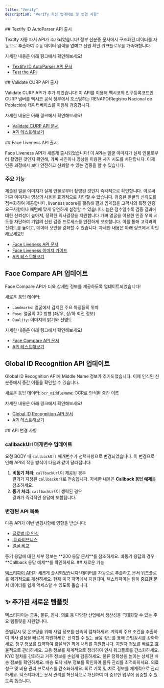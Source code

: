 ```yaml
---
title: "Verify"
description: "Verify 최신 업데이트 및 변경 사항"
---
```

<Update label="2025-06-26">
  ## Textify ID AutoParser API 출시

   Textify 자동 파서 API가 추가되었습니다! 정부 신분증 문서에서 구조화된 데이터를 자동으로 추출하여 수동 데이터 입력을 없애고 신원 확인 워크플로우를 가속화합니다.

  자세한 내용은 아래 링크에서 확인해보세요\!

  - [Textify ID AutoParser API 문서](https://app.theneo.io/argosidentity/verify/textify/textify-auto-parser-api)
  - [Test the API](https://app.theneo.io/argosidentity/verify/textify/textify-auto-parser-api)

</Update>

<Update label="2025-06-17">
  ## Validate CURP API 출시

  Validate CURP API가 추가 되었습니다! 이 API를 이용해 멕시코의 인구등록코드인 CURP 넘버를 멕시코 공식 정부에서 호스팅하는 RENAPO(Registro Nacional de Población) 데이터베이스를 이용해 검증합니다. 

  자세한 내용은 아래 링크에서 확인해보세요\!

  - [Validate CURP API 문서](https://app.theneo.io/argosidentity/verifier/validate-curp-api/validate-curp-api-1)
  - [API 테스트해보기](https://app.theneo.io/argosidentity/verifier/validate-curp-api/validate-curp-api-1)



</Update>

<Update label="2025-01-20">
  ## Face Liveness API 출시

  Face Liveness API가 새롭게 출시되었습니다\! 이 API는 얼굴 이미지가 실제 인물로부터 촬영된 것인지 확인해, 가짜 사진이나 영상을 이용한 사기 시도를 차단합니다. 이제 인증 과정에서 보다 안전하고 신뢰할 수 있는 검증을 할 수 있습니다.

  ### 주요 기능

  <Steps>
    <Step title="얼굴 인증">
      제출된 얼굴 이미지가 실제 인물로부터 촬영된 것인지 즉각적으로 확인합니다. 이로써 가짜 이미지나 영상의 사용을 효과적으로 차단할 수 있습니다.
    </Step>
    <Step title="신뢰도 기반 점수 제공">
      검증된 얼굴의 신뢰도를 점수화하여 제공합니다. liveness score를 활용해 결과 임계값을 고객사의 특정 인증 요구사항이나 패턴에 맞게 유연하게 설정할 수 있습니다. 높은 점수일수록 검증 결과에 대한 신뢰성이 높아져, 정확한 의사결정을 지원합니다
    </Step>
    <Step title="사기 방지 및 보안 강화">
      가짜 얼굴을 이용한 인증 우회 시도를 차단하여 기업의 신원 검증 프로세스를 안전하게 보호합니다. 이를 통해 고객과의 신뢰도를 높이고, 데이터 보안을 강화할 수 있습니다.
    </Step>
  </Steps>
  자세한 내용은 아래 링크에서 확인해보세요\!

  - [Face Liveness API 문서](https://app.theneo.io/argosidentity/verify-id/face-liveness/face-liveness-api)
  - [Face Liveness 이미지 가이드](https://app.theneo.io/argosidentity/verify-id/face-liveness/best-practices-for-image)
  - [API 테스트해보기](https://dev.argosidentity.com/api-runner/argosidentity/verify-id/face-liveness/face-liveness-api)

  ## Face Compare API 업데이트

  Face Compare API가 더욱 상세한 정보를 제공하도록 업데이트되었습니다\!

  새로운 응답 데이터:

  - `Landmarks`: 얼굴에서 감지된 주요 특징들의 위치
  - `Pose`: 얼굴의 3D 방향 (좌/우, 상/하 회전 정보)
  - `Quality`: 이미지의 밝기와 선명도

  자세한 내용은 아래 링크에서 확인해보세요\!

  - [Face Compare API 문서](https://dev.argosidentity.com/verify-id/global-id-recognition/global-id-recognition-api-1)
  - [API 테스트해보기](https://dev.argosidentity.com/verify-id/global-id-recognition/global-id-recognition-api-1)

  ## Global ID Recognition API 업데이트

  Global ID Recognition API에 Middle Name 정보가 추가되었습니다. 이제 인식된 신분증에서 중간 이름을 확인할 수 있습니다.

  새로운 응답 데이터:
  `ocr_middleName`: OCR로 인식된 중간 이름

  자세한 내용은 아래 링크에서 확인해보세요\!

  - [Global ID Recognition API 문서](https://dev.argosidentity.com/verify-id/global-id-recognition/global-id-recognition-api-1)
  - [API 테스트해보기](https://dev.argosidentity.com/verify-id/global-id-recognition/global-id-recognition-api-1)
</Update>

<Update label="2024-11-18">
  ## API 변경 사항

  ### callbackUrl 매개변수 업데이트

  요청 BODY 내 `callbackUrl` 매개변수가 선택사항으로 변경되었습니다. 이 변경으로 인해 API의 작동 방식이 다음과 같이 달라집니다:

  1. **비동기 처리:** `callbackUrl`이 제공된 경우\
     결과가 지정된 `callbackUrl`로 전송됩니다. 자세한 내용은 **Callback 응답 예제**를 참조하세요.
  2. **동기 처리:** `callbackUrl`이 생략된 경우\
     결과가 즉각적인 응답에 포함됩니다.

  ### 변경된 API 목록

  다음 API가 이번 변경사항에 영향을 받습니다:

  - [글로벌 ID 인식](https://dev.argosidentity.com/verify-id/global-id-recognition/global-id-recognition-api-1)
  - [ID 라이브니스](https://dev.argosidentity.com/verify-id/id-liveness/id-liveness-api-1)
  - [얼굴 비교](https://dev.argosidentity.com/verify-id/face-compare/face-compare-api-1)

  <Note>
    동기 응답에 대한 세부 정보는 **200 응답 문서**를 참조하세요. 비동기 응답의 경우 **Callback 응답 예제**를 확인하세요.
  </Note>
</Update>

<Update label="2024-11-05">
  ## 새로운 기능

  [텍스티파이 API](https://dev.argosidentity.com/verify/textify/introduction)가 새롭게 출시되었습니다\! 데이터를 자동으로 추출하고 문서 워크플로를 획기적으로 개선하세요. 현재 미국 지역에서 지원되며, 텍스티파이는 팀이 중요한 문서 데이터를 쉽게 액세스할 수 있도록 돕습니다.

  ## ✨ 추가된 새로운 템플릿

  텍스티파이는 금융, 물류, 인사, 의료 등 다양한 산업에서 생산성을 극대화할 수 있는 주요 템플릿을 지원합니다.

  <Card title="사업자 등록증">
    준법감시 및 온보딩을 위해 사업 정보를 신속히 캡처하세요.
  </Card>
  <Card title="계약서">
    계약의 주요 조건을 추출하여 의사 결정을 빠르게 지원하세요.
  </Card>
  <Card title="잔고 증명서 (한국 한정)">
    신뢰할 수 있는 금융 정보를 통해 준법감시를 강화하세요.
  </Card>
  <Card title="일반 인보이스">
    청구 정보를 요약하여 효율적인 회계 처리를 지원합니다.
  </Card>
  <Card title="이력서">
    지원자 정보를 빠르고 효율적으로 관리하세요.
  </Card>
  <Card title="고용 계약서">
    고용 정보를 체계적으로 정리하여 인사 워크플로를 간소화하세요.
  </Card>
  <Card title="주소 증명서">
    KYC 절차를 강화하고 거주 정보를 손쉽게 검증하세요.
  </Card>
  <Card title="선하증권">
    물류 정확성을 높이는 상세한 배송 정보를 확인하세요.
  </Card>
  <Card title="도착 통지서">
    배송 도착 세부 정보를 확인하여 물류 관리를 최적화하세요.
  </Card>
  <Card title="의료 인보이스">
    의료 청구 및 비용 관리 프로세스를 간소화하세요.
  </Card>
  <Card title="의료 관찰 기록">
    의료 기록 및 치료 정보를 체계적으로 관리하세요.
  </Card>
  텍스티파이는 문서 관리를 혁신적으로 개선하여 더 중요한 업무에 집중할 수 있도록 돕습니다.
</Update>